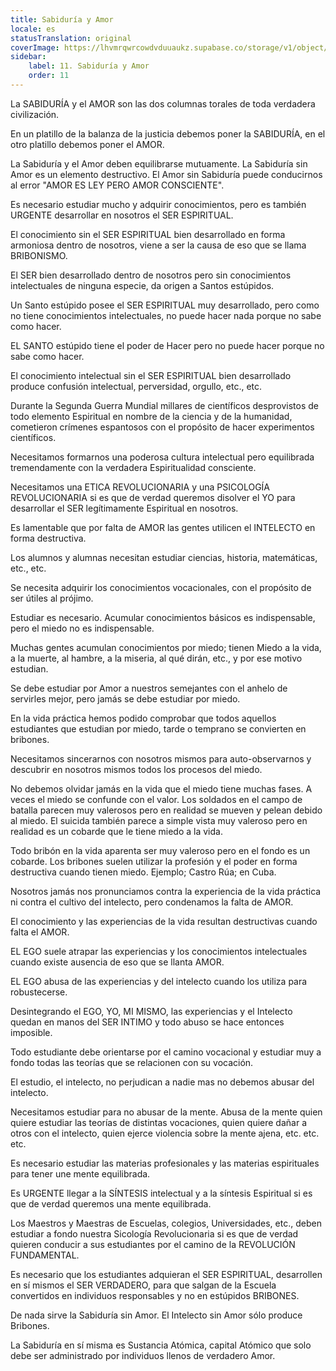 ```yaml
---
title: Sabiduría y Amor
locale: es
statusTranslation: original
coverImage: https://lhvmrqwrcowdvduuaukz.supabase.co/storage/v1/object/public/strapi-uploads/small_cover-educacion-fundamental.webp-2d51a7828a2b1309555be27f7e2a61a0.webp
sidebar:
    label: 11. Sabiduría y Amor
    order: 11
---
```

La SABIDURÍA y el AMOR son las dos columnas torales de toda verdadera civilización.

En un platillo de la balanza de la justicia debemos poner la SABIDURÍA, en el otro platillo debemos poner el AMOR.

La Sabiduría y el Amor deben equilibrarse mutuamente. La Sabiduría sin Amor es un elemento destructivo. El Amor sin Sabiduría puede conducirnos al error "AMOR ES LEY PERO AMOR CONSCIENTE".

Es necesario estudiar mucho y adquirir conocimientos, pero es también URGENTE desarrollar en nosotros el SER ESPIRITUAL.

El conocimiento sin el SER ESPIRITUAL bien desarrollado en forma armoniosa dentro de nosotros, viene a ser la causa de eso que se llama BRIBONISMO.

El SER bien desarrollado dentro de nosotros pero sin conocimientos intelectuales de ninguna especie, da origen a Santos estúpidos.

Un Santo estúpido posee el SER ESPIRITUAL muy desarrollado, pero como no tiene conocimientos intelectuales, no puede hacer nada porque no sabe como hacer.

EL SANTO estúpido tiene el poder de Hacer pero no puede hacer porque no sabe como hacer.

El conocimiento intelectual sin el SER ESPIRITUAL bien desarrollado produce confusión intelectual, perversidad, orgullo, etc., etc.

Durante la Segunda Guerra Mundial millares de científicos desprovistos de todo elemento Espiritual en nombre de la ciencia y de la humanidad, cometieron crímenes espantosos con el propósito de hacer experimentos científicos.

Necesitamos formarnos una poderosa cultura intelectual pero equilibrada tremendamente con la verdadera Espiritualidad consciente.

Necesitamos una ETICA REVOLUCIONARIA y una PSICOLOGÍA REVOLUCIONARIA si es que de verdad queremos disolver el YO para desarrollar el SER legítimamente Espiritual en nosotros.

Es lamentable que por falta de AMOR las gentes utilicen el INTELECTO en forma destructiva.

Los alumnos y alumnas necesitan estudiar ciencias, historia, matemáticas, etc., etc.

Se necesita adquirir los conocimientos vocacionales, con el propósito de ser útiles al prójimo.

Estudiar es necesario. Acumular conocimientos básicos es indispensable, pero el miedo no es indispensable.

Muchas gentes acumulan conocimientos por miedo; tienen Miedo a la vida, a la muerte, al hambre, a la miseria, al qué dirán, etc., y por ese motivo estudian.

Se debe estudiar por Amor a nuestros semejantes con el anhelo de servirles mejor, pero jamás se debe estudiar por miedo.

En la vida práctica hemos podido comprobar que todos aquellos estudiantes que estudian por miedo, tarde o temprano se convierten en bribones.

Necesitamos sincerarnos con nosotros mismos para auto-observarnos y descubrir en nosotros mismos todos los procesos del miedo.

No debemos olvidar jamás en la vida que el miedo tiene muchas fases. A veces el miedo se confunde con el valor. Los soldados en el campo de batalla parecen muy valerosos pero en realidad se mueven y pelean debido al miedo. El suicida también parece a simple vista muy valeroso pero en realidad es un cobarde que le tiene miedo a la vida.

Todo bribón en la vida aparenta ser muy valeroso pero en el fondo es un cobarde. Los bribones suelen utilizar la profesión y el poder en forma destructiva cuando tienen miedo. Ejemplo; Castro Rúa; en Cuba.

Nosotros jamás nos pronunciamos contra la experiencia de la vida práctica ni contra el cultivo del intelecto, pero condenamos la falta de AMOR.

El conocimiento y las experiencias de la vida resultan destructivas cuando falta el AMOR.

EL EGO suele atrapar las experiencias y los conocimientos intelectuales cuando existe ausencia de eso que se llanta AMOR.

EL EGO abusa de las experiencias y del intelecto cuando los utiliza para robustecerse.

Desintegrando el EGO, YO, MI MISMO, las experiencias y el Intelecto quedan en manos del SER INTIMO y todo abuso se hace entonces imposible.

Todo estudiante debe orientarse por el camino vocacional y estudiar muy a fondo todas las teorías que se relacionen con su vocación.

El estudio, el intelecto, no perjudican a nadie mas no debemos abusar del intelecto.

Necesitamos estudiar para no abusar de la mente. Abusa de la mente quien quiere estudiar las teorías de distintas vocaciones, quien quiere dañar a otros con el intelecto, quien ejerce violencia sobre la mente ajena, etc. etc. etc.

Es necesario estudiar las materias profesionales y las materias espirituales para tener une mente equilibrada.

Es URGENTE llegar a la SÍNTESIS intelectual y a la síntesis Espiritual si es que de verdad queremos una mente equilibrada.

Los Maestros y Maestras de Escuelas, colegios, Universidades, etc., deben estudiar a fondo nuestra Sicología Revolucionaria si es que de verdad quieren conducir a sus estudiantes por el camino de la REVOLUCIÓN FUNDAMENTAL.

Es necesario que los estudiantes adquieran el SER ESPIRITUAL, desarrollen en sí mismos el SER VERDADERO, para que salgan de la Escuela convertidos en individuos responsables y no en estúpidos BRIBONES.

De nada sirve la Sabiduría sin Amor. El Intelecto sin Amor sólo produce Bribones.

La Sabiduría en sí misma es Sustancia Atómica, capital Atómico que solo debe ser administrado por individuos llenos de verdadero Amor.
